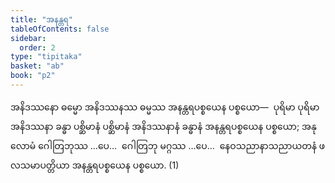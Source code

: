```yaml
---
title: "အနန္တရ"
tableOfContents: false
sidebar:
  order: 2
type: "tipitaka"
basket: "ab"
book: "p2"
---
```



<DynamicBreadcrumb />

<Division number="37" book="p2" e="ch" v="38" p="16">

<Paragraph number="622" book="p2">
အနိဒဿနော ဓမ္မော အနိဒဿနဿ ဓမ္မဿ အနန္တရပစ္စယေန ပစ္စယော—  ပုရိမာ ပုရိမာ အနိဒဿနာ ခန္ဓာ ပစ္ဆိမာနံ ပစ္ဆိမာနံ အနိဒဿနာနံ ခန္ဓာနံ အနန္တရပစ္စယေန ပစ္စယော; အနုလောမံ ဂေါတြဘုဿ …ပေ…  ဂေါတြဘု မဂ္ဂဿ …ပေ…  နေဝသညာနာသညာယတနံ ဖလသမာပတ္တိယာ အနန္တရပစ္စယေန ပစ္စယော. (1)
</Paragraph>
</Division>
